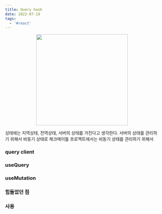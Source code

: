 ```yaml
---
title: Query hook
date: 2022-07-19
tags:
  - '#react'
---
```



<div align='center'>
  <img width='300' src={thumbnail} />
</div>

싱태에는 지역상태, 전역상태, 서버의 상태를 가진다고 생각한다. 서버의 상태를 관리하기 위해서 비동기 상태로
체크메이틀 프로젝트에서는 비동기 상태를 관리하기 위해서

### query client

### useQuery

### useMutation

### 힘들었던 점

### 사용
